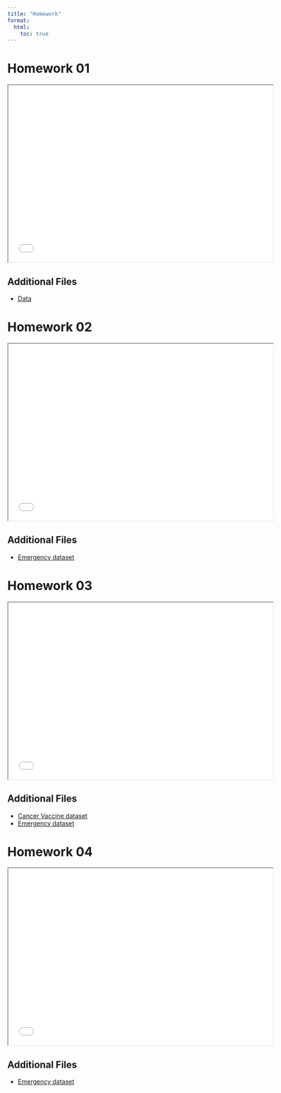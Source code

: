 ```yaml
---
title: "Homework"
format: 
  html:
    toc: true
---
```


# Homework 01

```{=html}
<iframe class="slide-deck" src="homework/01/homework_01_instructions.html" width=600 height=400></iframe>
```

## Additional Files
- [Data](homework/01/datasets.zip)

# Homework 02

```{=html}
<iframe class="slide-deck" src="homework/02/homework_02_instructions.html" width=600 height=400></iframe>
```

## Additional Files
- [Emergency dataset](homework/02/emergency_dataset.zip)

# Homework 03

```{=html}
<iframe class="slide-deck" src="homework/03/bms510-ggplot2-homework-2022-10-18.html" width=600 height=400></iframe>
```

## Additional Files
- [Cancer Vaccine dataset](material/11_analysis_of_variance/cancer_vaccine_dataset.zip)
- [Emergency dataset](homework/02/emergency_dataset.zip)


# Homework 04

```{=html}
<iframe class="slide-deck" src="homework/04/homework_04_instructions.html" width=600 height=400></iframe>
```

## Additional Files
- [Emergency dataset](homework/02/emergency_dataset.zip)